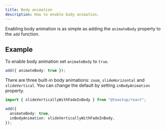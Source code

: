 ```yaml
---
title: Body animation
description: How to enable body animation.
---
```


Enabling body animation is as simple as adding the `animateBody` property to the `add` function.


<BodyAnimationExample />

## Example

To enable body animation set `animateBody` to `true`.

```ts
add({ animateBody: true });
```

There are three built-in body animations: `zoom`, `slideHorizontal` and `slideVertical`.
You can change the default by setting `inBodyAnimation` property.

```ts
import { slideVerticallyWithFadeInBody } from "@toastup/react";

add({
  animateBody: true,
  inBodyAnimation: slideVerticallyWithFadeInBody,
});
```


<Blob1 />
